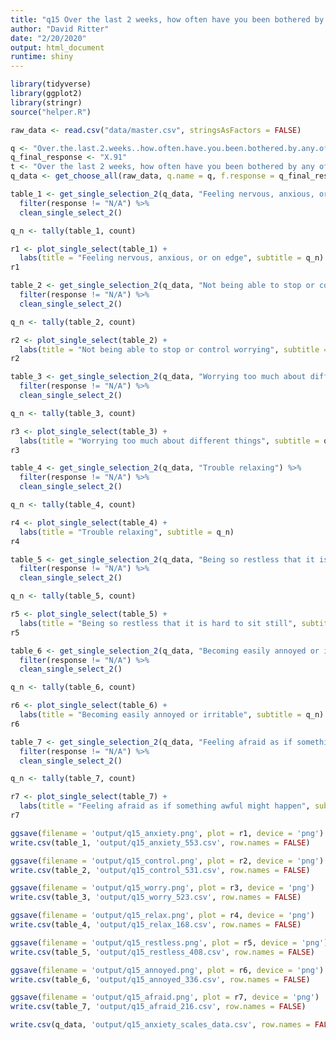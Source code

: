 ```yaml
---
title: "q15 Over the last 2 weeks, how often have you been bothered by any of the following problems? (anxiety scales)"
author: "David Ritter"
date: "2/20/2020"
output: html_document
runtime: shiny
---
```

 
```r
library(tidyverse)
library(ggplot2)
library(stringr)
source("helper.R")
```

```r
raw_data <- read.csv("data/master.csv", stringsAsFactors = FALSE)
```

```r
q <- "Over.the.last.2.weeks..how.often.have.you.been.bothered.by.any.of.the.following.problems."
q_final_response <- "X.91"
t <- "Over the last 2 weeks, how often have you been bothered by any of the following problems?"
q_data <- get_choose_all(raw_data, q.name = q, f.response = q_final_response)
```

```r
table_1 <- get_single_selection_2(q_data, "Feeling nervous, anxious, or on edge") %>%
  filter(response != "N/A") %>%
  clean_single_select_2()

q_n <- tally(table_1, count)

r1 <- plot_single_select(table_1) +
  labs(title = "Feeling nervous, anxious, or on edge", subtitle = q_n)
r1
```


```r
table_2 <- get_single_selection_2(q_data, "Not being able to stop or control worrying") %>%
  filter(response != "N/A") %>%
  clean_single_select_2()

q_n <- tally(table_2, count)

r2 <- plot_single_select(table_2) +
  labs(title = "Not being able to stop or control worrying", subtitle = q_n)
r2
```

```r
table_3 <- get_single_selection_2(q_data, "Worrying too much about different things") %>%
  filter(response != "N/A") %>%
  clean_single_select_2()

q_n <- tally(table_3, count)

r3 <- plot_single_select(table_3) +
  labs(title = "Worrying too much about different things", subtitle = q_n)
r3
```

```r
table_4 <- get_single_selection_2(q_data, "Trouble relaxing") %>%
  filter(response != "N/A") %>%
  clean_single_select_2()

q_n <- tally(table_4, count)

r4 <- plot_single_select(table_4) +
  labs(title = "Trouble relaxing", subtitle = q_n)
r4
```

```r
table_5 <- get_single_selection_2(q_data, "Being so restless that it is hard to sit still") %>%
  filter(response != "N/A") %>%
  clean_single_select_2()

q_n <- tally(table_5, count)

r5 <- plot_single_select(table_5) +
  labs(title = "Being so restless that it is hard to sit still", subtitle = q_n)
r5
```

```r
table_6 <- get_single_selection_2(q_data, "Becoming easily annoyed or irritable") %>%
  filter(response != "N/A") %>%
  clean_single_select_2()

q_n <- tally(table_6, count)

r6 <- plot_single_select(table_6) +
  labs(title = "Becoming easily annoyed or irritable", subtitle = q_n)
r6
```

```r
table_7 <- get_single_selection_2(q_data, "Feeling afraid as if something awful might happen") %>%
  filter(response != "N/A") %>%
  clean_single_select_2()

q_n <- tally(table_7, count)

r7 <- plot_single_select(table_7) +
  labs(title = "Feeling afraid as if something awful might happen", subtitle = q_n)
r7
```

```r
ggsave(filename = 'output/q15_anxiety.png', plot = r1, device = 'png')
write.csv(table_1, 'output/q15_anxiety_553.csv', row.names = FALSE)

ggsave(filename = 'output/q15_control.png', plot = r2, device = 'png')
write.csv(table_2, 'output/q15_control_531.csv', row.names = FALSE)

ggsave(filename = 'output/q15_worry.png', plot = r3, device = 'png')
write.csv(table_3, 'output/q15_worry_523.csv', row.names = FALSE)

ggsave(filename = 'output/q15_relax.png', plot = r4, device = 'png')
write.csv(table_4, 'output/q15_relax_168.csv', row.names = FALSE)

ggsave(filename = 'output/q15_restless.png', plot = r5, device = 'png')
write.csv(table_5, 'output/q15_restless_408.csv', row.names = FALSE)

ggsave(filename = 'output/q15_annoyed.png', plot = r6, device = 'png')
write.csv(table_6, 'output/q15_annoyed_336.csv', row.names = FALSE)

ggsave(filename = 'output/q15_afraid.png', plot = r7, device = 'png')
write.csv(table_7, 'output/q15_afraid_216.csv', row.names = FALSE)

write.csv(q_data, 'output/q15_anxiety_scales_data.csv', row.names = FALSE)
```